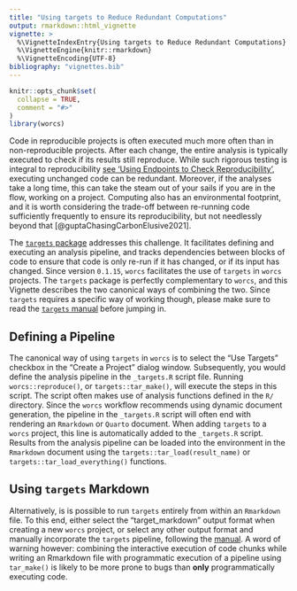 ```yaml
---
title: "Using targets to Reduce Redundant Computations"
output: rmarkdown::html_vignette
vignette: >
  %\VignetteIndexEntry{Using targets to Reduce Redundant Computations}
  %\VignetteEngine{knitr::rmarkdown}
  %\VignetteEncoding{UTF-8}
bibliography: "vignettes.bib"
---
```


```r
knitr::opts_chunk$set(
  collapse = TRUE,
  comment = "#>"
)
library(worcs)
```


Code in reproducible projects is often executed much more often than in non-reproducible projects.
After each change, the entire analysis is typically executed to check if its results still reproduce.
While such rigorous testing is integral to reproducibility [see 'Using Endpoints to Check Reproducibility'](endpoints.html),
executing unchanged code can be redundant.
Moreover, if the analyses take a long time, this can take the steam out of your sails if you are in the flow, working on a project.
Computing also has an environmental footprint,
and it is worth considering the trade-off between re-running code sufficiently frequently to ensure its reproducibility,
but not needlessly beyond that [@guptaChasingCarbonElusive2021].

The [`targets` package](https://books.ropensci.org/targets/) addresses this challenge.
It facilitates defining and executing an analysis pipeline,
and tracks dependencies between blocks of code to ensure that code is only re-run if it has changed, or if its input has changed.
Since version `0.1.15`, `worcs` facilitates the use of `targets` in `worcs` projects.
The `targets` package is perfectly complementary to `worcs`,
and this Vignette describes the two canonical ways of combining the two.
Since `targets` requires a specific way of working though,
please make sure to read the [`targets` manual](https://books.ropensci.org/targets/) before jumping in.

## Defining a Pipeline

The canonical way of using `targets` in `worcs` is to select the "Use Targets" checkbox in the "Create a Project" dialog window.
Subsequently, you would define the analysis pipeline in the `_targets.R` script file.
Running `worcs::reproduce()`, or `targets::tar_make()`, will execute the steps in this script.
The script often makes use of analysis functions defined in the `R/` directory.
Since the `worcs` workflow recommends using dynamic document generation,
the pipeline in the `_targets.R` script will often end with rendering an `Rmarkdown` or `Quarto` document.
When adding `targets` to a `worcs` project, this line is automatically added to the `_targets.R` script.
Results from the analysis pipeline can be loaded into the environment in the `Rmarkdown` document using the `targets::tar_load(result_name)` or `targets::tar_load_everything()` functions.

## Using `targets` Markdown

Alternatively, is is possible to run `targets` entirely from within an `Rmarkdown` file.
To this end, either select the "target_markdown" output format when creating a new `worcs` project,
or select any other output format and manually incorporate the `targets` pipeline, following the [manual](https://books.ropensci.org/targets/markdown.html).
A word of warning however: combining the interactive execution of code chunks while writing an Rmarkdown file with programmatic execution of a pipeline using `tar_make()` is likely to be more prone to bugs than **only** programmatically executing code.
